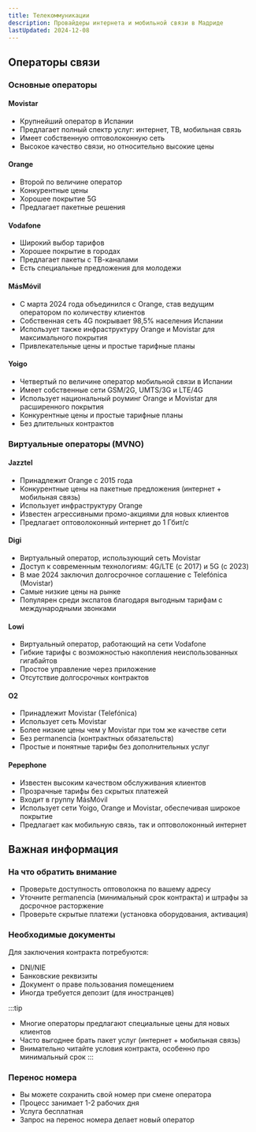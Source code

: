 ```yaml
---
title: Телекоммуникации
description: Провайдеры интернета и мобильной связи в Мадриде
lastUpdated: 2024-12-08
---
```



## Операторы связи

### Основные операторы

#### Movistar
- Крупнейший оператор в Испании
- Предлагает полный спектр услуг: интернет, ТВ, мобильная связь
- Имеет собственную оптоволоконную сеть
- Высокое качество связи, но относительно высокие цены
<LinkCard title="Movistar" description="Интернет, ТВ и мобильная связь" href="https://www.movistar.es/" />

#### Orange
- Второй по величине оператор
- Конкурентные цены
- Хорошее покрытие 5G
- Предлагает пакетные решения
<LinkCard title="Orange" description="Интернет и мобильная связь" href="https://www.orange.es/" />

#### Vodafone
- Широкий выбор тарифов
- Хорошее покрытие в городах
- Предлагает пакеты с ТВ-каналами
- Есть специальные предложения для молодежи
<LinkCard title="Vodafone" description="Интернет и мобильная связь" href="https://www.vodafone.es/" />

#### MásMóvil
- С марта 2024 года объединился с Orange, став ведущим оператором по количеству клиентов
- Собственная сеть 4G покрывает 98,5% населения Испании
- Использует также инфраструктуру Orange и Movistar для максимального покрытия
- Привлекательные цены и простые тарифные планы
<LinkCard title="MásMóvil" description="Интернет и мобильная связь" href="https://www.masmovil.es/" />

#### Yoigo
- Четвертый по величине оператор мобильной связи в Испании
- Имеет собственные сети GSM/2G, UMTS/3G и LTE/4G
- Использует национальный роуминг Orange и Movistar для расширенного покрытия
- Конкурентные цены и простые тарифные планы
- Без длительных контрактов
<LinkCard title="Yoigo" description="Интернет и мобильная связь" href="https://www.yoigo.com/" />

### Виртуальные операторы (MVNO)

#### Jazztel
- Принадлежит Orange с 2015 года
- Конкурентные цены на пакетные предложения (интернет + мобильная связь)
- Использует инфраструктуру Orange
- Известен агрессивными промо-акциями для новых клиентов
- Предлагает оптоволоконный интернет до 1 Гбит/с
<LinkCard title="Jazztel" description="Интернет и мобильная связь" href="https://www.jazztel.com/" />

#### Digi
- Виртуальный оператор, использующий сеть Movistar
- Доступ к современным технологиям: 4G/LTE (с 2017) и 5G (с 2023)
- В мае 2024 заключил долгосрочное соглашение с Telefónica (Movistar)
- Самые низкие цены на рынке
- Популярен среди экспатов благодаря выгодным тарифам с международными звонками
<LinkCard title="Digi" description="Интернет и мобильная связь" href="https://www.digimobil.es/" />

#### Lowi
- Виртуальный оператор, работающий на сети Vodafone
- Гибкие тарифы с возможностью накопления неиспользованных гигабайтов
- Простое управление через приложение
- Отсутствие долгосрочных контрактов
<LinkCard title="Lowi" description="Мобильная связь и интернет" href="https://www.lowi.es/" />

#### O2
- Принадлежит Movistar (Telefónica)
- Использует сеть Movistar
- Более низкие цены чем у Movistar при том же качестве сети
- Без permanencia (контрактных обязательств)
- Простые и понятные тарифы без дополнительных услуг
<LinkCard title="O2" description="Интернет и мобильная связь" href="https://o2online.es/" />

#### Pepephone
- Известен высоким качеством обслуживания клиентов
- Прозрачные тарифы без скрытых платежей
- Входит в группу MásMóvil
- Использует сети Yoigo, Orange и Movistar, обеспечивая широкое покрытие
- Предлагает как мобильную связь, так и оптоволоконный интернет
<LinkCard title="Pepephone" description="Интернет и мобильная связь" href="https://www.pepephone.com/" />


## Важная информация

### На что обратить внимание

- Проверьте доступность оптоволокна по вашему адресу
- Уточните permanencia (минимальный срок контракта) и штрафы за досрочное расторжение
- Проверьте скрытые платежи (установка оборудования, активация)

### Необходимые документы

Для заключения контракта потребуются:
- DNI/NIE
- Банковские реквизиты
- Документ о праве пользования помещением
- Иногда требуется депозит (для иностранцев)

:::tip
- Многие операторы предлагают специальные цены для новых клиентов
- Часто выгоднее брать пакет услуг (интернет + мобильная связь)
- Внимательно читайте условия контракта, особенно про минимальный срок
:::

### Перенос номера

- Вы можете сохранить свой номер при смене оператора
- Процесс занимает 1-2 рабочих дня
- Услуга бесплатная
- Запрос на перенос номера делает новый оператор
